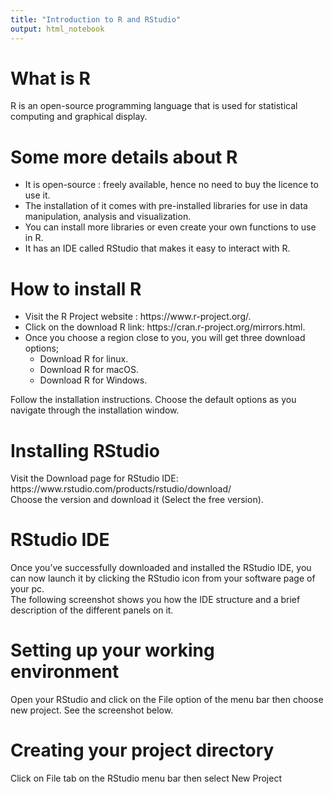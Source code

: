 ```yaml
---
title: "Introduction to R and RStudio"
output: html_notebook
---
```


# What is R  
R is an open-source programming language that is used for statistical computing and graphical display.  

# Some more details about R  
  * It is open-source : freely available, hence no need to buy the licence to use it.  
  * The installation of it comes with pre-installed libraries for use in data manipulation, analysis and visualization.  
  * You can install more libraries or even create your own functions to use in R. 
  * It has an IDE called RStudio that makes it easy to interact with R.  
  
  
# How to install R  
  * Visit the R Project website : https://www.r-project.org/.  
  * Click on the download R link: https://cran.r-project.org/mirrors.html.  
  * Once you choose a region close to you, you will get three download options; 
      - Download R for linux.
      - Download R for macOS.  
      - Download R for Windows. 
      
Follow the installation instructions. Choose the default options as you navigate through the installation window.  

# Installing RStudio  

Visit the Download page for RStudio IDE: https://www.rstudio.com/products/rstudio/download/  
Choose the version and download it (Select the free version).  

# RStudio IDE  

Once you've successfully downloaded and installed the RStudio IDE, you can now launch it by clicking the RStudio icon from your software page of your pc.  
The following screenshot shows you how the IDE structure and a brief description of the different panels on it.  


# Setting up your working environment  

Open your RStudio and click on the File option of the menu bar then choose new project. 
See the screenshot below.  

# Creating your project directory  
Click on File tab on the RStudio menu bar then select New Project 



